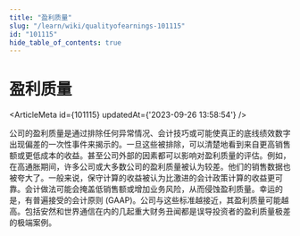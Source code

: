 ```yaml
---
title: "盈利质量"
slug: "/learn/wiki/qualityofearnings-101115"
id: "101115"
hide_table_of_contents: true
---
```



# 盈利质量

<ArticleMeta id={101115} updatedAt={'2023-09-26 13:58:54'} />
<div className='border-solid border-b border-t-0 my-4 border-[var(--ifm-color-gray-300)]' />

公司的盈利质量是通过排除任何异常情况、会计技巧或可能使真正的底线绩效数字出现偏差的一次性事件来揭示的。一旦这些被排除，可以清楚地看到来自更高销售额或更低成本的收益。甚至公司外部的因素都可以影响对盈利质量的评估。例如，在高通胀期间，许多公司或大多数公司的盈利质量被认为较差。他们的销售数据也被夸大了。一般来说，保守计算的收益被认为比激进的会计政策计算的收益更可靠。会计做法可能会掩盖低销售额或增加业务风险，从而侵蚀盈利质量。幸运的是，有普遍接受的会计原则 (GAAP)。公司与这些标准越接近，其盈利质量可能越高。包括安然和世界通信在内的几起重大财务丑闻都是误导投资者的盈利质量极差的极端案例。
